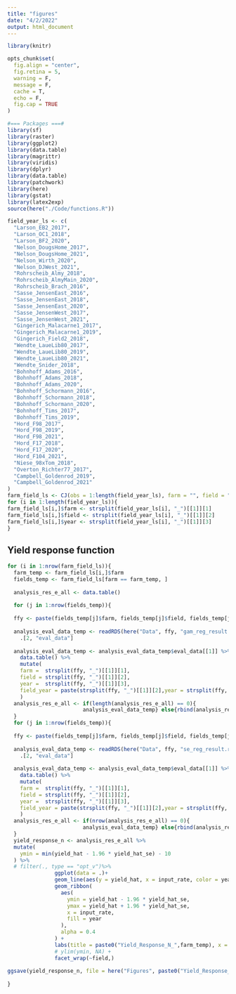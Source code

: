 ```yaml
---
title: "figures"
date: "4/2/2022"
output: html_document
---
```


```r
library(knitr)

opts_chunk$set(
  fig.align = "center",
  fig.retina = 5,
  warning = F,
  message = F,
  cache = T,
  echo = F,
  fig.cap = TRUE
)
```

```r
#=== Packages ===#
library(sf)
library(raster)
library(ggplot2)
library(data.table)
library(magrittr)
library(viridis)
library(dplyr)
library(data.table)
library(patchwork)
library(here)
library(gstat)
library(latex2exp)
source(here("./Code/functions.R"))
```

```r
field_year_ls <- c(
  "Larson_EB2_2017",
  "Larson_OC1_2018",
  "Larson_BF2_2020",
  "Nelson_DougsHome_2017",
  "Nelson_DougsHome_2021",
  "Nelson_Wirth_2020",
  "Nelson_DJWest_2021",
  "Rohrscheib_Almy_2018",
  "Rohrscheib_AlmyMain_2020",
  "Rohrscheib_Brach_2016",
  "Sasse_JensenEast_2016",
  "Sasse_JensenEast_2018",
  "Sasse_JensenEast_2020",
  "Sasse_JensenWest_2017",
  "Sasse_JensenWest_2021",
  "Gingerich_Malacarne1_2017",
  "Gingerich_Malacarne1_2019",
  "Gingerich_Field2_2018",
  "Wendte_LaueLib80_2017",
  "Wendte_LaueLib80_2019",
  "Wendte_LaueLib80_2021",
  "Wendte_Snider_2018",
  "Bohnhoff_Adams_2016",
  "Bohnhoff_Adams_2018",
  "Bohnhoff_Adams_2020",
  "Bohnhoff_Schormann_2016",
  "Bohnhoff_Schormann_2018",
  "Bohnhoff_Schormann_2020",
  "Bohnhoff_Tims_2017",
  "Bohnhoff_Tims_2019",
  "Hord_F98_2017",
  "Hord_F98_2019",
  "Hord_F98_2021",
  "Hord_F17_2018",
  "Hord_F17_2020", 
  "Hord_F104_2021",
  "Niese_98xTom_2018",
  "Overton_Richter77_2017",
  "Campbell_Goldenrod_2019",
  "Campbell_Goldenrod_2021"
)
farm_field_ls <- CJ(obs = 1:length(field_year_ls), farm = "", field = "", year = "")
for (i in 1:length(field_year_ls)){
farm_field_ls[i,]$farm <- strsplit(field_year_ls[i], "_")[[1]][1]
farm_field_ls[i,]$field <- strsplit(field_year_ls[i], "_")[[1]][2]
farm_field_ls[i,]$year <- strsplit(field_year_ls[i], "_")[[1]][3]
}
```

## Yield response function
```r
for (i in 1:nrow(farm_field_ls)){
  farm_temp <- farm_field_ls[i,]$farm
  fields_temp <- farm_field_ls[farm == farm_temp, ]
  
  analysis_res_e_all <- data.table()
  
  for (j in 1:nrow(fields_temp)){
    
  ffy <- paste(fields_temp[j]$farm, fields_temp[j]$field, fields_temp[j]$year, sep = "_")
  
  analysis_eval_data_temp <- readRDS(here("Data", ffy, "gam_reg_result.rds")) %>%
    .[2, "eval_data"]
  
  analysis_eval_data_temp <- analysis_eval_data_temp$eval_data[[1]] %>%
    data.table() %>%
    mutate(
    farm =  strsplit(ffy, "_")[[1]][1],
    field = strsplit(ffy, "_")[[1]][2],
    year =  strsplit(ffy, "_")[[1]][3],
    field_year = paste(strsplit(ffy, "_")[[1]][2],year = strsplit(ffy, "_")[[1]][3], sep = "_")
    )
  analysis_res_e_all <- if(length(analysis_res_e_all) == 0){
                        analysis_eval_data_temp} else{rbind(analysis_res_e_all, analysis_eval_data_temp)}
  }
  for (j in 1:nrow(fields_temp)){
    
  ffy <- paste(fields_temp[j]$farm, fields_temp[j]$field, fields_temp[j]$year, sep = "_")
  
  analysis_eval_data_temp <- readRDS(here("Data", ffy, "se_reg_result.rds")) %>%
    .[2, "eval_data"]
  
  analysis_eval_data_temp <- analysis_eval_data_temp$eval_data[[1]] %>%
    data.table() %>%
    mutate(
    farm =  strsplit(ffy, "_")[[1]][1],
    field = strsplit(ffy, "_")[[1]][2],
    year =  strsplit(ffy, "_")[[1]][3],
    field_year = paste(strsplit(ffy, "_")[[1]][2],year = strsplit(ffy, "_")[[1]][3], sep = "_")
    )
  analysis_res_e_all <- if(nrow(analysis_res_e_all) == 0){
                        analysis_eval_data_temp} else{rbind(analysis_res_e_all, analysis_eval_data_temp)}
  }
  yield_response_n <- analysis_res_e_all %>% 
  mutate(
    ymin = min(yield_hat - 1.96 * yield_hat_se) - 10
  ) %>% 
  # filter(., type == "opt_v")%>% 
               ggplot(data = .)+
               geom_line(aes(y = yield_hat, x = input_rate, color = year)) +
               geom_ribbon(
                 aes(
                   ymin = yield_hat - 1.96 * yield_hat_se, 
                   ymax = yield_hat + 1.96 * yield_hat_se, 
                   x = input_rate,
                   fill = year
                 ),
                 alpha = 0.4
               ) +
               labs(title = paste0("Yield_Response_N_",farm_temp), x = 'Nitrogen', y = "Yield") +
               # ylim(ymin, NA) +
               facet_wrap(~field,)
  
ggsave(yield_response_n, file = here("Figures", paste0("Yield_Response_N_", farm_temp, ".png")), height = 5, width = 6)
  
}

```
